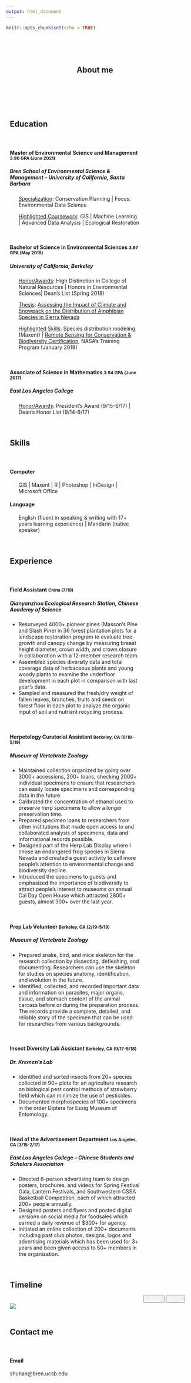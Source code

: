 ```yaml
---
output: html_document
---
```


```r
knitr::opts_chunk$set(echo = TRUE)
```
<style>
.column {
  float: left;
  padding: 10px;
}

.left {
  width: 30%;
}

.right {
  width: 70%;
}

.row:after {
  content: "";
  display: table;
  clear: both;
}
</style>

<br><br><br>

<center>

<h2>About me&emsp;</h2>

</center>

<br><br><br>

<div class="row">
  <div class="column left" align="center">

  <h2>Education</h2>
  </div>
  <div class="column right">
  <h4>**Master of Environmental Science and Management**
  <small class="text-muted">3.90 GPA (June 2021)
  </small>
  </h4> 
  <h5>Bren School of Environmental Science & Management – University of California, Santa Barbara</h5>
  <ul>
  <p><u>Specialization</u>: Conservation Planning | Focus: Environmental Data Science 
  </p>
  <p><u>Highlighted Coursework</u>: GIS | Machine Learning | Advanced Data Analysis | Ecological Restoration  
  </p>
  </ul>
  
  <br>
  
  <h4>**Bachelor of Science in Environmental Sciences**
  <small class="text-muted">3.87 GPA (May 2019)
  </small>
  </h4> 
  <h5>University of California, Berkeley</h5>
  <ul>
  <p><u>Honor/Awards</u>: High Distinction in College of Natural Resources | Honors in Environmental Sciences| Dean’s List (Spring 2018)
  </p>
  <p><u>Thesis</u>: [Assessing the Impact of Climate and Snowpack on the Distribution of Amphibian Species in Sierra Nevada](paper/amphibian_thesis.pdf)
  </p>
  <p><u>Highlighted Skills</u>: Species distribution modeling (Maxent) | [Remote Sensing for Conservation & Biodiversity Certification](about_me/NASA_certificate_Shuhan Song.pdf), NASA’s Training Program (January 2019)
  </p>
  </ul>

<br>

  <h4>**Associate of Science in Mathematics**
  <small class="text-muted">3.94 GPA (June 2017)
  </small>
  </h4>
  <h5>East Los Angeles College</h5>
  <ul>
  <p><u>Honor/Awards</u>: President’s Award (9/15-6/17) | Dean’s Honor List (9/14-6/17)
  </p>
  </ul>
  </div>
</div>

<div class="row">
  <div class="column left" align="center">
  <h2>Skills</h2>
  </div>
  <div class="column right">
  <h4>**Computer**</h4> 
  <ul>
  <p>GIS | Maxent | R | Photoshop | InDesign | Microsoft Office
  </p>
  </ul>
  <h4>**Language**</h4> 
  <ul>
  <p>English (fluent in speaking & writing with 17+ years learning experience) | Mandarin (native speaker) 
  </p>
  </ul>

  </div>
</div>

<div class="row">
  <div class="column left" align="center">
  <h2>Experience</h2>
  </div>
  <div class="column right">
  <h4>**Field Assistant**
  <small class="text-muted"> China (7/19) 
  </small>
  </h4> 
  <h5>Qianyanzhou Ecological Research Station, Chinese Academy of Science</h5>
  <ul>
  <li>Resurveyed 4000+ pioneer pines (Masson’s Pine and Slash Pine) in 36 forest plantation plots for a landscape restoration program to evaluate tree growth and canopy change by measuring breast height diameter, crown width, and crown closure in collaboration with a 12-member research team.</li>
  <li>Assembled species diversity data and total coverage data of herbaceous plants and young woody plants to examine the underfloor development in each plot in comparison with last year’s data. </li>
  <li>Sampled and measured the fresh/dry weight of fallen leaves, branches, fruits and seeds on forest floor in each plot to analyze the organic input of soil and nutrient recycling process.</li>
  </ul>

<br>

  <h4>**Herpetology Curatorial Assistant**
  <small class="text-muted"> Berkeley, CA (9/18-5/19) 
  </small>
  </h4> 
  <h5>Museum of Vertebrate Zoology</h5>
  <ul>
  <li>Maintained collection organized by going over 3000+ accessions, 200+ loans, checking 2000+ individual specimens to ensure that researchers can easily locate specimens and corresponding data in the future. </li>
  <li>Calibrated the concentration of ethanol used to preserve herp specimens to allow a longer preservation time.</li>
  <li>Prepared specimen loans to researchers from other institutions that made open access to and collaborated analysis of specimens, data and informational records possible.</li>
  <li>Designed part of the Herp Lab Display where I chose an endangered frog species in Sierra Nevada and created a guest activity to call more people’s attention to environmental change and biodiversity decline. </li>
  <li>Introduced the specimens to guests and emphasized the importance of biodiversity to attract people’s interest to museums on annual Cal Day Open House which attracted 2800+ guests, almost 300+ over the last year.</li>
  </ul>
  
<br>

<h4>**Prep Lab Volunteer**
  <small class="text-muted"> Berkeley, CA (2/19-5/19) 
  </small>
  </h4> 
  <h5>Museum of Vertebrate Zoology</h5>
  <ul>
  <li>Prepared snake, bird, and mice skeleton for the research collection by dissecting, defleshing, and documenting. Researchers can use the skeleton for studies on species anatomy, identification, and evolution in the future.</li>
  <li>Identified, collected, and recorded important data and information on parasites, major organs, tissue, and stomach content of the animal carcass before or during the preparation process. The records provide a complete, detailed, and reliable story of the specimen that can be used for researches from various backgrounds.</li>
  </ul>
  
<br>

<h4>**Insect Diversity Lab Assistant**
  <small class="text-muted"> Berkeley, CA (9/17-5/18) 
  </small>
  </h4> 
  <h5>Dr. Kremen’s Lab</h5>
  <ul>
  <li>Identified and sorted insects from 20+ species collected in 90+ plots for an agriculture research on biological pest control methods of strawberry field which can minimize the use of pesticides.</li>
  <li>Documented morphospecies of 100+ specimens in the order Diptera for Essig Museum of Entomology.</li>
  </ul>
  
<br>

<h4>**Head of the Advertisement Department**
  <small class="text-muted"> Los Angeles, CA (3/15-2/17) 
  </small>
  </h4> 
  <h5>East Los Angeles College – Chinese Students and Scholars Association</h5>
  <ul>
  <li>Directed 6-person advertising team to design posters, brochures, and videos for Spring Festival Gala, Lantern Festivals, and Southwestern CSSA Basketball Competition, each of which attracted 200+ people annually.</li>
  <li>Designed posters and flyers and posted digital versions on social media for foodsales which earned a daily revenue of $300+ for agency.</li>
  <li>Initiated an online collection of 200+ documents including past club photos, designs, logos and advertising materials which has been used for 3+ years and been given access to 50+ members in the organization.</li>
  </ul>
  
  </div>
</div>

<div class=""row>
  <div class="column left" align="center">
  <h2>Timeline</h2>
  </div>
  <div class="column right">
  <img src="about_me/resume_colorful.png">
  </div>
</div>


<div class=""row>
  <div class="column left" align="center">
  <h2>Contact me</h2>
  </div>
  <div class="column right">
  <h4>**Email**</h4> 
  <p>shuhan@bren.ucsb.edu</p>
  </div>
</div>

<br><br><br>

<div  align="center" id="footer">
  <button type="button" class="btn btn-primary disabled" ><a href="gallery.html" style="color:white" >Gallery</a></button>
  <button type="button" class="btn btn-primary disabled"><a href="index.html" style="color:white">Home</a></button>
</div>